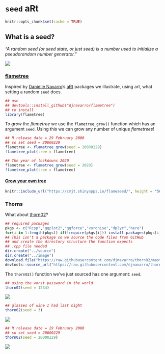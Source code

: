 # `seed` aRt

```r
knitr::opts_chunk$set(cache = TRUE)
```

## What is a seed?

*"A random seed (or seed state, or just seed) is a number used to initialize a pseudorandom number generator."*

![](http://etoan.com/random-number-generation/dilbert2001182781025.gif)

### [flametree](https://github.com/djnavarro/flametree)

Inspired by [Danielle Navarro](https://djnavarro.net/)'s [aRt](https://github.com/djnavarro) packages we illustrate, using art, what setting a random `seed` does.

```r
## use
## devtools::install_github("djnavarro/flametree")
## to install
library(flametree)
```


To *grow* the *flametree* we use the `flametree_grow()` function which has an argument `seed`. Using this we can grow any number of unique *flametrees*!


```r
## R release date = 29 February 2000
## so set seed = 20000229
flametree <- flametree_grow(seed = 20000229) 
flametree_plot(tree = flametree)  
```

```r
## The year of lockdowns 2020
flametree <- flametree_grow(seed = 2020) 
flametree_plot(tree = flametree)  
```

#### [Grow your own tree](https://cmjt.shinyapps.io/flameseed/)


```r
knitr::include_url("https://cmjt.shinyapps.io/flameseed/", height = "500px")
```

### Thorns


What about [thorn02](https://github.com/djnavarro/thorn02)? 


```r
## required packages
pkgs <- c("Rcpp","ggplot2","ggforce","voronise","dplyr","here")
for(i in 1:length(pkgs)) if(!require(pkgs[i])) install.packages(pkgs[i])
## This isn't a package so we source the code files from GitHub
## and create the directory structure the function expects
## .cpp file needed
dir.create("../source")
dir.create("../image")
download.file("https://raw.githubusercontent.com/djnavarro/thorn02/master/source/thorn_02.cpp",destfile = "../source/thorn_02.cpp")
devtools::source_url("https://raw.githubusercontent.com/djnavarro/thorn02/master/source/thorn_02.R")
```

The `thorn02()` function we've just sourced has one argument: `seed`. 

```r
## using the worst password in the world
thorn02(seed = 1234)
```

![](../image/thorn_02_1234.png)


```r
## glasses of wine I had last night
thorn02(seed = 3)
```


![](../image/thorn_02_3.png)


```r
## R release date = 29 February 2000
## so set seed = 20000229
thorn02(seed = 20000229)
```



![](../image/thorn_02_20000229.png)
